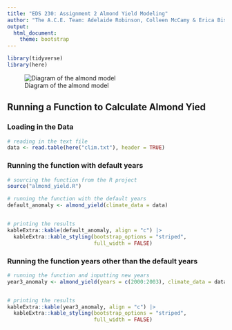 ```yaml
---
title: "EDS 230: Assignment 2 Almond Yield Modeling"
author: "The A.C.E. Team: Adelaide Robinson, Colleen McCamy & Erica Bishop"
output:
  html_document:
    theme: bootstrap
---
```


```r
library(tidyverse)
library(here)
```


![Diagram of the almond model](almond_yield_model_diagram.png)

## Running a Function to Calculate Almond Yied
### Loading in the Data

```r

# reading in the text file
data <- read.table(here("clim.txt"), header = TRUE)

```

### Running the function with default years

```r

# sourcing the function from the R project
source("almond_yield.R")

# running the function with the default years
default_anomaly <- almond_yield(climate_data = data)


# printing the results
kableExtra::kable(default_anomaly, align = "c") |> 
  kableExtra::kable_styling(bootstrap_options = "striped", 
                            full_width = FALSE)

```

### Running the function years other than the default years

```r

# running the function and inputting new years
year3_anomaly <- almond_yield(years = c(2000:2003), climate_data = data)


# printing the results
kableExtra::kable(year3_anomaly, align = "c") |> 
  kableExtra::kable_styling(bootstrap_options = "striped", 
                            full_width = FALSE)

```

